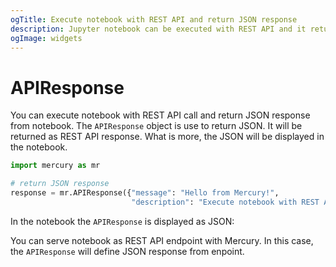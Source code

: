 ```yaml
---
ogTitle: Execute notebook with REST API and return JSON response
description: Jupyter notebook can be executed with REST API and it returns JSON as response. This page describe how to use APIResponse class to return JSON from Python notebook, so you can use notebooks as REST API.
ogImage: widgets
---
```




# APIResponse

You can execute notebook with REST API call and return JSON response from notebook. The `APIResponse` object is use to return JSON. It will be returned as REST API response. What is more, the JSON will be displayed in the notebook.

```python
import mercury as mr
```
```python
# return JSON response
response = mr.APIResponse({"message": "Hello from Mercury!", 
                           "description": "Execute notebook with REST API return JSON as response"})
```

In the notebook the `APIResponse` is displayed as JSON:

<Screenshot src={notebookPng} alt="Return JSON response from Jupyter Notebook executed with REST API" />

You can serve notebook as REST API endpoint with Mercury. In this case, the `APIResponse` will define JSON response from enpoint.

